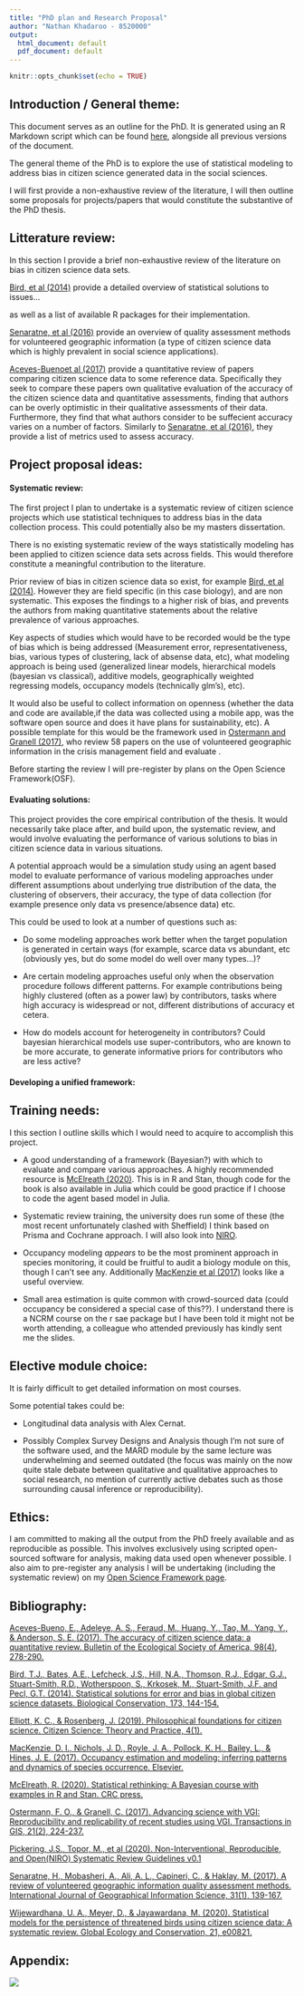 ```yaml
---
title: "PhD plan and Research Proposal"
author: "Nathan Khadaroo - 8520000"
output:
  html_document: default
  pdf_document: default
---
```


```r
knitr::opts_chunk$set(echo = TRUE)
```

## Introduction / General theme: 

This document serves as an outline for the PhD. It is generated using an R Markdown script which can be found [here](https://github.com/NathanKhadaroo/PhD-Planning), alongside all previous versions of the document.

The general theme of the PhD is to explore the use of statistical modeling to address bias in citizen science generated data in the social sciences. 

I will first provide a non-exhaustive review of the literature, I will then outline some proposals for projects/papers that would constitute the substantive of the PhD thesis.


## Litterature review:

In this section I provide a brief non-exhaustive review of the literature on bias in citizen science data sets.

[Bird, et al (2014)](https://www.sciencedirect.com/science/article/pii/S0006320713002693?casa_token=WZPESRApp30AAAAA:0r80fYY8WgbOa63Zvch7ffZR67wkt6JmEV-fZPiRpyQd66SIlT083awYMy_q8YqZiTsQybOFLdQ) provide a detailed overview of statistical solutions to issues...

as well as a list of available R packages for their implementation.


[Senaratne, et al (2016)](https://www.tandfonline.com/doi/full/10.1080/13658816.2016.1189556?src=recsys) provide an overview of quality assessment methods for volunteered geographic information (a type of citizen science data which is highly prevalent in social science applications).

[Aceves-Buenoet al (2017)](https://esajournals.onlinelibrary.wiley.com/doi/full/10.1002/bes2.1336) provide a quantitative review of papers comparing citizen science data to some reference data. Specifically they seek to compare these papers own qualitative evaluation of the accuracy of the citizen science data and quantitative assessments, finding that authors can be overly optimistic in their qualitative assessments of their data. Furthermore, they find that what authors consider to be suffecient accuracy varies on a number of factors. Similarly to [Senaratne, et al (2016)](https://www.tandfonline.com/doi/full/10.1080/13658816.2016.1189556?src=recsys), they provide a list of metrics used to assess accuracy.


## Project proposal ideas:

#### Systematic review:

The first project I plan to undertake is a systematic review of citizen science projects which use statistical techniques to address bias in the data collection process. This could potentially also be my masters dissertation.

There is no existing systematic review of the ways statistically modeling has been applied to citizen science data sets across fields. This would therefore constitute a meaningful contribution to the literature.

Prior review of bias in citizen science data so exist, for example [Bird, et al (2014)](https://www.sciencedirect.com/science/article/pii/S0006320713002693?casa_token=WZPESRApp30AAAAA:0r80fYY8WgbOa63Zvch7ffZR67wkt6JmEV-fZPiRpyQd66SIlT083awYMy_q8YqZiTsQybOFLdQ). However they are field specific (in this case biology), and are non systematic. This exposes the findings to a higher risk of bias, and prevents the authors from making quantitative statements about the relative prevalence of various approaches.

Key aspects of studies which would have to be recorded would be the type of bias which is being addressed (Measurement error, representativeness, bias, various types of clustering, lack of absense data, etc), what modeling approach is being used (generalized linear models, hierarchical models (bayesian vs classical), additive models, geographically weighted regressing models, occupancy models (technically glm's), etc). 

It would also be useful to collect information on openness (whether the data and code are available,if the data was collected using a mobile app, was the software open source and does it have plans for sustainability, etc). A possible template for this would be the framework used in [Ostermann and Granell (2017)](https://onlinelibrary.wiley.com/doi/abs/10.1111/tgis.12195), who review 58 papers on the use of volunteered geographic information in the crisis management field and evaluate .

Before starting the review I will pre-register by plans on the Open Science Framework(OSF).

#### Evaluating solutions:

This project provides the core empirical contribution of the thesis. It would necessarily take place after, and build upon, the systematic review, and would involve evaluating the performance of various solutions to bias in citizen science data in various situations.

A potential approach would be a simulation study using an agent based model to evaluate performance of various modeling approaches under different assumptions about underlying true distribution of the data, the clustering of observers, their accuracy, the type of data collection (for example presence only data vs presence/absence data) etc.

This could be used to look at a number of questions such as: 

- Do some modeling approaches work better when the target population is generated in certain ways (for example, scarce data vs abundant, etc (obviously yes, but do some model do well over many types...)? 

- Are certain modeling approaches useful only when the observation procedure follows different patterns. For example contributions being highly clustered (often as a power law) by contributors, tasks where high accuracy is widespread or not, different distributions of accuracy et cetera.

- How do models account for heterogeneity in contributors? Could bayesian hierarchical models use super-contributors, who are known to be more accurate, to generate informative priors for contributors who are less active?


#### Developing a unified framework:




## Training needs:

I this section I outline skills which I would need to acquire to accomplish this project.

- A good understanding of a framework (Bayesian?) with which to evaluate and compare various approaches. A highly recommended resource is [McElreath (2020)](https://xcelab.net/rm/statistical-rethinking/). This is in R and Stan, though code for the book is also available in Julia which could be good practice if I choose to code the agent based model in Julia.

- Systematic review training, the university does run some of these (the most recent unfortunately clashed with Sheffield) I think based on Prisma and Cochrane approach. I will also look into [NIRO](https://niro-sr.netlify.app).

- Occupancy modeling *appears* to be the most prominent approach in species monitoring, it could be fruitful to audit a biology module on this, though I can't see any. Additionally [MacKenzie et al (2017)](https://www-sciencedirect-com.manchester.idm.oclc.org/book/9780124071971/occupancy-estimation-and-modeling) looks like a useful overview.

- Small area estimation is quite common with crowd-sourced data (could occupancy be considered a special case of this??). I understand there is a NCRM course on the r sae package but I have been told it might not be worth attending, a colleague who attended previously has kindly sent me the slides.

## Elective module choice:

It is fairly difficult to get detailed information on most courses.

Some potential takes could be:

- Longitudinal data analysis with Alex Cernat.

- Possibly Complex Survey Designs and Analysis though I'm not sure of the software used, and the MARD module by the same lecture was underwhelming and seemed outdated (the focus was mainly on the now quite stale debate between qualitative and qualitative approaches to social research, no mention of currently active debates such as those surrounding causal inference or reproducibility).

## Ethics:

I am committed to making all the output from the PhD freely available and as reproducible as possible. This involves exclusively using scripted open-sourced software for analysis, making data used open whenever possible. I also aim to pre-register any analysis I will be undertaking (including the systematic review) on my [Open Science Framework page](https://osf.io/u986c/).

## Bibliography: 

[Aceves-Bueno, E., Adeleye, A. S., Feraud, M., Huang, Y., Tao, M., Yang, Y., & Anderson, S. E. (2017). The accuracy of citizen science data: a quantitative review. Bulletin of the Ecological Society of America, 98(4), 278-290.](https://esajournals.onlinelibrary.wiley.com/doi/full/10.1002/bes2.1336)

[Bird, T.J., Bates, A.E., Lefcheck, J.S., Hill, N.A., Thomson, R.J., Edgar, G.J., Stuart-Smith, R.D., Wotherspoon, S., Krkosek, M., Stuart-Smith, J.F. and Pecl, G.T. (2014). Statistical solutions for error and bias in global citizen science datasets. Biological Conservation, 173, 144-154.](https://www.sciencedirect.com/science/article/pii/S0006320713002693?casa_token=WZPESRApp30AAAAA:0r80fYY8WgbOa63Zvch7ffZR67wkt6JmEV-fZPiRpyQd66SIlT083awYMy_q8YqZiTsQybOFLdQ)

[Elliott, K. C., & Rosenberg, J. (2019). Philosophical foundations for citizen science. Citizen Science: Theory and Practice, 4(1).](https://theoryandpractice.citizenscienceassociation.org/article/10.5334/cstp.155/)

[MacKenzie, D. I., Nichols, J. D., Royle, J. A., Pollock, K. H., Bailey, L., & Hines, J. E. (2017). Occupancy estimation and modeling: inferring patterns and dynamics of species occurrence. Elsevier.](https://www-sciencedirect-com.manchester.idm.oclc.org/book/9780124071971/occupancy-estimation-and-modeling)

[McElreath, R. (2020). Statistical rethinking: A Bayesian course with examples in R and Stan. CRC press.](https://xcelab.net/rm/statistical-rethinking/)

[Ostermann, F. O., & Granell, C. (2017). Advancing science with VGI: Reproducibility and replicability of recent studies using VGI. Transactions in GIS, 21(2), 224-237.](https://onlinelibrary.wiley.com/doi/abs/10.1111/tgis.12195)

[Pickering, J.S., Topor, M., et al (2020). Non-Interventional, Reproducible, and Open(NIRO) Systematic Review Guidelines v0.1](https://osf.io/c9wer/)

[Senaratne, H., Mobasheri, A., Ali, A. L., Capineri, C., & Haklay, M. (2017). A review of volunteered geographic information quality assessment methods. International Journal of Geographical Information Science, 31(1), 139-167.](https://www.tandfonline.com/doi/abs/10.1080/13658816.2016.1189556)

[Wijewardhana, U. A., Meyer, D., & Jayawardana, M. (2020). Statistical models for the persistence of threatened birds using citizen science data: A systematic review. Global Ecology and Conservation, 21, e00821.](https://www.sciencedirect.com/science/article/pii/S2351989419304792) 

## Appendix:

![](./Gantt_chart.png)






